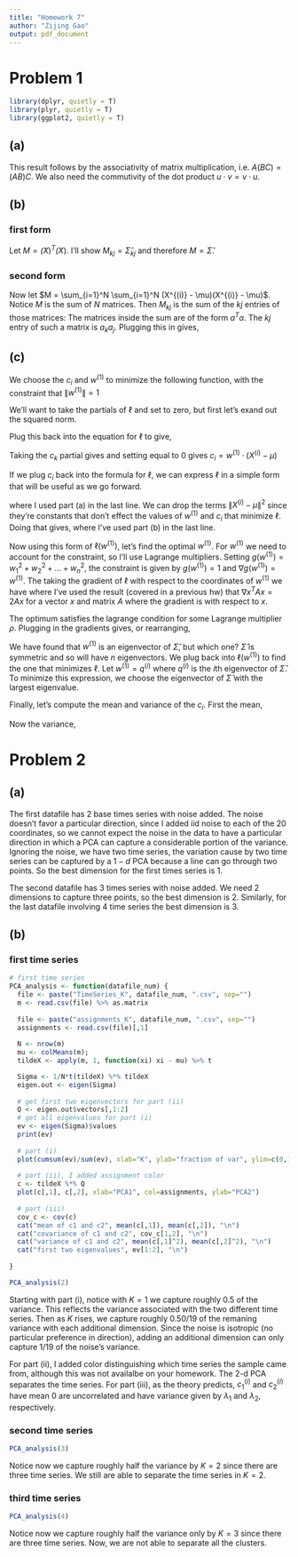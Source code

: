 ---
title: "Homework 7"
author: "Zijing Gao"
output: pdf_document
---

# Problem 1

```{r}
library(dplyr, quietly = T)
library(plyr, quietly = T)
library(ggplot2, quietly = T)
```

## (a)

This result follows by the associativity of matrix multiplication, i.e. $A(BC) = (AB)C$. We also need the commutivity of the dot product $u \cdot v = v \cdot u$.
\begin{equation}
(a \cdot b)^2= (a^T b)^2 = (a^T b)(a^Tb) = (a^T b) (b^T a) = a^T b b^T a = a^T (b b^T) a = a^T M a
\end{equation}

## (b)

### first form

Let $M = \tilde(X)^T \tilde(X)$.  I'll show $M_{kj} = \hat{\Sigma}_{kj}$ and therefore $M = \hat{\Sigma}$.
\begin{equation}
M_{kj} = \sum_{i=1}^N \tilde{X}^T_{k i} \tilde{X}_{i j}
= \sum_{i=1}^N \tilde{X}_{i k} \tilde{X}_{i j}
= \sum_{i=1}^N (X^{(i)}_k - \mu_k)(X^{(i)}_j - \mu_j)
= \hat{\Sigma}_{kj}
\end{equation}

### second form

Now let $M = \sum_{i=1}^N \sum_{i=1}^N (X^{(i)} - \mu)(X^{(i)} - \mu)$.  Notice $M$ is the sum of $N$ matrices.  Then $M_{kj}$ is the sum of the $kj$ entries of those matrices:
\begin{equation}
M_{kj} = \sum_{i=1}^N \sum_{i=1}^N \left[ (X^{(i)} - \mu)(X^{(i)} - \mu) \right]_{kj}
\end{equation}
The matrices inside the sum are of the form $a^T a$.  The $kj$ entry of such a matrix is $a_k a_j$.  Plugging this in gives,
\begin{equation}
M_{kj} = \sum_{i=1}^N \sum_{i=1}^N  (X^{(i)}_k - \mu_k)(X^{(i)}_j - \mu_j) = \hat{\Sigma}_{kj}
\end{equation}

## (c)

We choose the $c_i$ and $w^{(1)}$ to minimize the following function,
\begin{equation}
\ell(c_1, c_2, \dots, c_N, w^{(1)}) = \sum_{i=1}^N \|X^{(i)} - \mu - c_i w^{(1)}\|^2
\end{equation}
with the constraint that $\|w^{(1)}\| = 1$ 

We'll want to take the partials of $\ell$ and set to zero, but first let's exand out the squared norm.
\begin{align}
\|X^{(i)} - \mu - c_i w^{(1)}\|^2 
&= (X^{(i)} - \mu - c_i w^{(1)}) \cdot (X^{(i)} - \mu - c_i w^{(1)})
\\ \notag
&= (X^{(i)} - \mu) \cdot (X^{(i)})X^{(i)} - \mu) - 
2 c_i (w^{(1)} \cdot (X^{(i)} - \mu)) - c_i^2 (w^{(1)} \cdot w^{(1)})
\\ \notag
&= \|X^{(i)} - \mu\|^2 - 2 c_i (w^{(1)} \cdot (X^{(i)} - \mu)) + c_i^2
\end{align}

Plug this back into the equation for $\ell$ to give,
\begin{equation}
\ell(c_1, c_2, \dots, c_N, w^{(1)}) = \sum_{i=1}^N \|X^{(i)} - \mu\|^2 - 2 c_i (w^{(1)} \cdot (X^{(i)} - \mu)) + c_i^2
\end{equation}

Taking the $c_k$ partial gives
\begin{equation}
\frac{\ell(c_1, c_2, \dots, c_N, w^{(1)})}{\partial c_k} =
-2 (w^{(1)} \cdot (X^{(i)} - \mu)) + 2 c_i
\end{equation}
and setting equal to $0$ gives $c_i = w^{(1)} \cdot (X^{(i)} - \mu)$

If we plug $c_i$ back into the formula for $\ell$, we can express $\ell$ in a simple form that will be useful as we go forward.
\begin{align}
\ell(c_1, c_2, \dots, c_N, w^{(1)}) & = \sum_{i=1}^N \|X^{(i)} - \mu\|^2 - 2 c_i (w^{(1)} \cdot (X^{(i)} - \mu)) + c_i^2 =
 \sum_{i=1}^N \|X^{(i)} - \mu\|^2 - (w^{(1)} \cdot (X^{(i)} - \mu))^2
 \\ \notag
 & =  \sum_{i=1}^N \|X^{(i)} - \mu\|^2 - (w^{(1)})^T (X^{(i)} - \mu) (X^{(i)} - \mu)^T w^{(1)},
\end{align}

where I used part (a) in the last line.  We can drop the terms $\|X^{(i)} - \mu\|^2$ since they're constants that don't effect the values of $w^{(1)}$ and $c_i$ that minimize $\ell$.  Doing that gives,
\begin{equation}
\ell(w^{(1)}) =
-\sum_{i=1}^N  (w^{(1)})^T (X^{(i)} - \mu) (X^{(i)} - \mu)^T w^{(1)}
= -(w^{(1)})^T \left( \sum_{i=1}^N  (X^{(i)} - \mu) (X^{(i)} - \mu)^T \right) w^{(1)}
= -N (w^{(1)})^T \hat{\Sigma} w^{(1)}
\end{equation}
where I've used part (b) in the last line.

Now using this form of $\ell(w^{(1)})$, let's find the optimal $w^{(1)}$.
For $w^{(1)}$ we need to account for the constraint, so I'll use Lagrange multipliers.  Setting $g(w^{(1)}) = w_1^2 + w_2^2 + \dots + w_n^2$, the constraint is given by $g(w^{(1)}) = 1$ and $\nabla g(w^{(1)}) = w^{(1)}$.  The taking the gradient of $\ell$ with respect to the coordinates of $w^{(1)}$ we have
\begin{equation}
\nabla \ell(w^{(1)}) = -2N \hat{\Sigma} w^{(1)},
\end{equation}
where I've used the result (covered in a previous hw) that $\nabla x^TAx = 2Ax$ for a vector $x$ and matrix $A$ where the gradient is with respect to $x$.

The optimum satisfies the lagrange condition
\begin{equation}
\nabla \ell(w^{(1)}) = \rho \nabla g(w^{(1)})
\end{equation}
for some Lagrange multiplier $\rho$.   Plugging in the gradients gives,
\begin{equation} 
-2N \hat{\Sigma} w^{(1)} = \rho w^{(1)}
\end{equation}
or rearranging,
\begin{equation} 
 \hat{\Sigma} w^{(1)} = -\frac{\rho}{2N} w^{(1)}.
\end{equation}

We have found that $w^{(1)}$ is an eigenvector of $\hat{\Sigma}$, but which one?   $\hat{\Sigma}$ is symmetric and so will have $n$ eigenvectors.  We plug back into $\ell(w^{(1)})$ to find the one that minimizes $\ell$.  Let $w^{(1)} = q^{(i)}$ where $q^{(i)}$ is the $i$th eigenvector of $\hat{\Sigma}$.
\begin{equation}
\ell(w^{(1)}) = -N (w^{(1)})^T \hat{\Sigma} w^{(1)}
= =N (w^{(1)})^T (\lambda_i w^{(1)}) = -N \lambda_i
\end{equation}
To minimize this expression, we choose the eigenvector of $\hat{\Sigma}$ with the largest eigenvalue.


Finally, let's compute the mean and variance of the $c_i$.  First the mean,
\begin{equation}
\frac{1}{N} \sum_{i=1}^N c_i = \frac{1}{N} \sum_{i=1}^N w^{(1)} \cdot (X^{(i)} - \mu)
= w^{(1)} \cdot \left( \frac{1}{N} \sum_{i=1}^N (X^{(i)} - \mu) \right)
= w^{(1)} \cdot \left( 0 \right) = 0
\end{equation}

Now the variance,
\begin{equation}
\frac{1}{N} \sum_{i=1}^N c_i^2 = \frac{1}{N} \sum_{i=1}^N (w^{(1)} \cdot (X^{(i)} - \mu))^2
= \frac{1}{N} \sum_{i=1}^N (w^{(1)})^T  (X^{(i)} - \mu)(X^{(i)} - \mu)^T w^{(1)}
= w^{(1)} \hat{\Sigma} w^{(1)} = \lambda_1
\end{equation}

# Problem 2

## (a)

The first datafile has $2$ base times series with noise added.  The noise doesn't favor a particular direction, since I added iid noise to each of the $20$ coordinates, so we cannot expect the noise in the data to have a particular direction in which a PCA can capture a considerable portion of the variance.  Ignoring the noise, we have two time series, the variation cause by two time series can be captured by a $1-d$ PCA because a line can go through two points.  So the best dimension for the first times series is $1$.

The second datafile has $3$ times series with noise added.  We need $2$ dimensions to capture three points, so the best dimension is $2$.  Similarly, for the last datafile involving $4$ time series the best dimension is $3$.

## (b)

### first time series

```{r}
# first time series
PCA_analysis <- function(datafile_num) {
  file <- paste("TimeSeries_K", datafile_num, ".csv", sep="")
  m <- read.csv(file) %>% as.matrix
  
  file <- paste("assignments_K", datafile_num, ".csv", sep="")
  assignments <- read.csv(file)[,1]
  
  N <- nrow(m)
  mu <- colMeans(m); 
  tildeX <- apply(m, 1, function(xi) xi - mu) %>% t

  Sigma <- 1/N*t(tildeX) %*% tildeX
  eigen.out <- eigen(Sigma)
  
  # get first two eigenvectors for part (ii)
  Q <- eigen.out$vectors[,1:2]
  # get all eigenvalues for part (i)
  ev <- eigen(Sigma)$values
  print(ev)
  
  # part (i)
  plot(cumsum(ev)/sum(ev), xlab="K", ylab="fraction of var", ylim=c(0,1))
  
  # part (ii), I added assignment color 
  c <- tildeX %*% Q
  plot(c[,1], c[,2], xlab="PCA1", col=assignments, ylab="PCA2")
  
  # part (iii)
  cov_c <- cov(c)
  cat("mean of c1 and c2", mean(c[,1]), mean(c[,2]), "\n")
  cat("covariance of c1 and c2", cov_c[1,2], "\n")
  cat("variance of c1 and c2", mean(c[,1]^2), mean(c[,2]^2), "\n")
  cat("first two eigenvalues", ev[1:2], "\n")
  
}

PCA_analysis(2)
```

Starting with part (i), notice with $K=1$ we capture roughly $0.5$ of the variance.  This reflects the variance associated with the two different time series.  Then as $K$ rises, we capture roughly $0.50/19$ of the remaning variance with each additional dimension.  Since the noise is isotropic (no particular preference in direction), adding an additional dimension can only capture $1/19$ of the noise's variance.   

For part (ii), I added color distinguishing which time series the sample came from, although this was not availalbe on your homework.  The 2-d PCA separates the time series.  For part (iii), as the theory predicts, $c^{(i)}_1$ and $c^{(i)}_2$ have mean $0$ are uncorrelated and have variance given by $\lambda_1$ and $\lambda_2$, respectively.

### second time series

```{r}
PCA_analysis(3)
```

Notice now we capture roughly half the variance  by $K=2$ since there are three time series.  We still are able to separate the time series in $K=2$.

### third time series

```{r}
PCA_analysis(4)
```

Notice now we capture roughly half the variance only by $K=3$ since there are three time series.  Now, we are not able to separate all the clusters.

